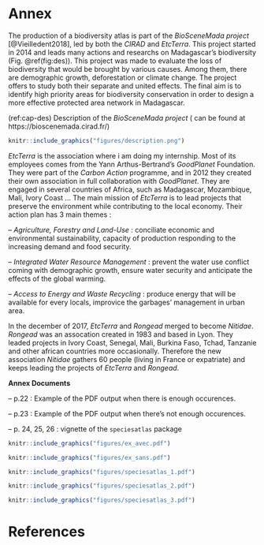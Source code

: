 # Annex

The production of a biodiversity atlas is part of the *BioSceneMada project* [@Vieilledent2018], led by both the *CIRAD* and *EtcTerra*. This project started in 2014 and leads many actions and researchs on Madagascar's biodiversity (Fig. \@ref(fig:des)). This project was made to evaluate the loss of biodiversity that would be brought by various causes. Among them, there are demographic growth, deforestation or climate change. The project offers to study both their separate and united effects. The final aim is to identify high priority areas for biodiversity conservation in order to design a more effective protected area network in Madagascar.

(ref:cap-des) Description of the *BioSceneMada project* ( can be found at https://bioscenemada.cirad.fr/)

```r
knitr::include_graphics("figures/description.png")
```

*EtcTerra* is the association where i am doing my internship. Most of its employees comes from the Yann Arthus-Bertrand's *GoodPlanet* Foundation. They were part of the *Carbon Action* programme, and in 2012 they created their own association in full collaboration with *GoodPlanet*. They are engaged in several countries of Africa, such as Madagascar, Mozambique, Mali, Ivory Coast ... The main mission of *EtcTerra* is to lead projects that preserve the environment while contributing to the local economy. Their action plan has 3 main themes :

-- *Agriculture, Forestry and Land-Use* : conciliate economic and environmental sustainability, capacity of production responding to the increasing demand and food security.

-- *Integrated Water Resource Management* : prevent the water use conflict coming with demographic growth, ensure water security and anticipate the effects of the global warming.

-- *Access to Energy and Waste Recycling* : produce energy that will be available for every locals, improvice the garbages' management in urban area.

In the december of 2017, *EtcTerra* and *Rongead* merged to become *Nitidae*. *Rongead* was an assocation created in 1983 and based in Lyon. They leaded projects in Ivory Coast, Senegal, Mali, Burkina Faso, Tchad, Tanzanie and other african countries more occasionally. Therefore the new association *Nitidae* gathers 60 people (living in France or expatriate) and keeps leading the projects of *EtcTerra* and *Rongead*.

**Annex Documents**

-- p.22 :  Example of the PDF output when there is enough occurences. 

-- p.23 :  Example of the PDF output when there’s not enough occurences. 

-- p. 24, 25, 26 : vignette of the `speciesatlas` package

```r
knitr::include_graphics("figures/ex_avec.pdf")
```

```r
knitr::include_graphics("figures/ex_sans.pdf")
```

```r
knitr::include_graphics("figures/speciesatlas_1.pdf")
```

```r
knitr::include_graphics("figures/speciesatlas_2.pdf")
```

```r
knitr::include_graphics("figures/speciesatlas_3.pdf")
```
# References